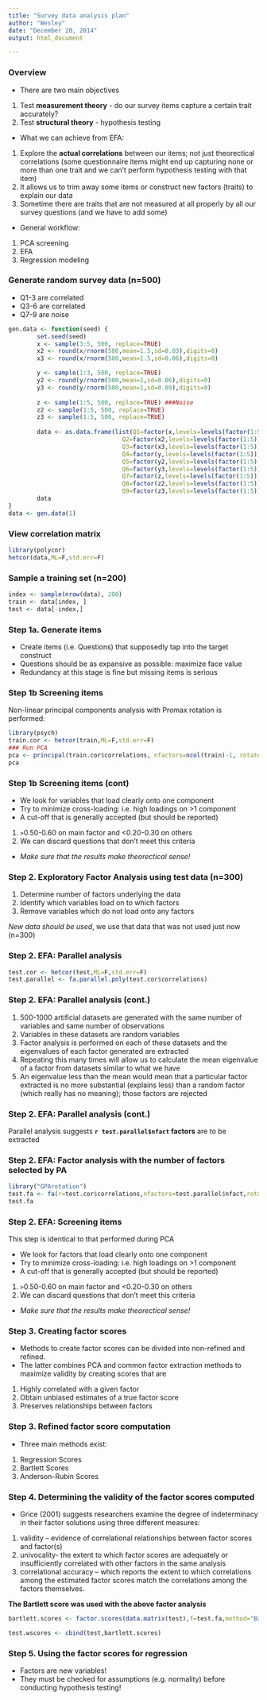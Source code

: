 ```yaml
---
title: "Survey data analysis plan"
author: "Wesley"
date: "December 20, 2014"
output: html_document

---
```


### Overview

- There are two main objectives
1. Test **measurement theory** - do our survey items capture a certain trait accurately?
2. Test **structural theory** - hypothesis testing

- What we can achieve from EFA:
1. Explore the **actual correlations** between our items; not just theorectical correlations (some questionnaire items might end up capturing none or more than one trait and we can't perform hypothesis testing with that item)
2. It allows us to trim away some items or construct new factors (traits) to explain our data
3. Sometime there are traits that are not measured at all properly by all our survey questions (and we have to add some)

- General workflow:
1. PCA screening
2. EFA
3. Regression modeling

### Generate random survey data (n=500)

- Q1-3 are correlated
- Q3-6 are correlated
- Q7-9 are noise

```r
gen.data <- function(seed) {
        set.seed(seed)
        x <- sample(3:5, 500, replace=TRUE)
        x2 <- round(x/rnorm(500,mean=1.5,sd=0.03),digits=0)
        x3 <- round(x/rnorm(500,mean=1.5,sd=0.06),digits=0)

        y <- sample(1:3, 500, replace=TRUE) 
        y2 <- round(y/rnorm(500,mean=1,sd=0.06),digits=0)
        y3 <- round(y/rnorm(500,mean=1,sd=0.09),digits=0)
        
        z <- sample(1:5, 500, replace=TRUE) ###Noise
        z2 <- sample(1:5, 500, replace=TRUE)
        z3 <- sample(1:5, 500, replace=TRUE)
        
        data <- as.data.frame(list(Q1=factor(x,levels=levels(factor(1:5))),
                                Q2=factor(x2,levels=levels(factor(1:5))),
                                Q3=factor(x3,levels=levels(factor(1:5))),
                                Q4=factor(y,levels=levels(factor(1:5))),
                                Q5=factor(y2,levels=levels(factor(1:5))),
                                Q6=factor(y3,levels=levels(factor(1:5))),
                                Q7=factor(z,levels=levels(factor(1:5))),
                                Q8=factor(z2,levels=levels(factor(1:5))),
                                Q9=factor(z3,levels=levels(factor(1:5)))))
        data                   
}
data <- gen.data(1)
```

### View correlation matrix

```r
library(polycor)
hetcor(data,ML=F,std.err=F)
```

### Sample a training set (n=200)

```r
index <- sample(nrow(data), 200)
train <- data[index, ]
test <- data[-index,]
```

### Step 1a. Generate items

- Create items (i.e. Questions) that supposedly tap into the target construct
- Questions should be as expansive as possible: maximize face value
- Redundancy at this stage is fine but missing items is serious

### Step 1b Screening items

Non-linear principal components analysis with Promax rotation is performed:

```r
library(psych)
train.cor <- hetcor(train,ML=F,std.err=F)
### Run PCA
pca <- principal(train.cor$correlations, nfactors=ncol(train)-1, rotate="promax")
pca
```

### Step 1b Screening items (cont)

- We look for variables that load clearly onto one component
- Try to minimize cross-loading: i.e. high loadings on >1 component
- A cut-off that is generally accepted (but should be reported)
1. `>`0.50-0.60 on main factor and <0.20-0.30 on others
2. We can discard questions that don't meet this criteria
- *Make sure that the results make theorectical sense!*

### Step 2. Exploratory Factor Analysis using test data (n=300)

1. Determine number of factors underlying the data
2. Identify which variables load on to which factors
3. Remove variables which do not load onto any factors

*New data should be used*, we use that data that was not used just now (n=300)

### Step 2. EFA: Parallel analysis

```r
test.cor <- hetcor(test,ML=F,std.err=F)
test.parallel <- fa.parallel.poly(test.cor$correlations)
```


### Step 2. EFA: Parallel analysis (cont.)

1. 500-1000 artificial datasets are generated with the same number of variables and same number of observations
2. Variables in these datasets are random variables
3. Factor analysis is performed on each of these datasets and the eigenvalues of each factor generated are extracted
3. Repeating this many times will allow us to calculate the mean eigenvalue of a factor from datasets similar to what we have
4. An eigenvalue less than the mean would mean that a particular factor extracted is no more substantial (explains less) than a random factor (which really has no meaning); those factors are rejected 

### Step 2. EFA: Parallel analysis (cont.)

Parallel analysis suggests **`r test.parallel$nfact` factors** are to be extracted

### Step 2. EFA: Factor analysis with the number of factors selected by PA

```r
library("GPArotation")
test.fa <- fa(r=test.cor$correlations,nfactors=test.parallel$nfact,rotate="promax")
test.fa
```


### Step 2. EFA: Screening items

This step is identical to that performed during PCA

- We look for factors that load clearly onto one component
- Try to minimize cross-loading: i.e. high loadings on >1 component
- A cut-off that is generally accepted (but should be reported)
1. `>`0.50-0.60 on main factor and <0.20-0.30 on others
2. We can discard questions that don't meet this criteria
- *Make sure that the results make theorectical sense!*

### Step 3. Creating factor scores

- Methods to create factor scores can be divided into non-refined and refined.
- The latter combines PCA and common factor extraction methods to maximize validity by creating scores that are
1. Highly correlated with a given factor
2. Obtain unbiased estimates of a true factor score
3. Preserves relationships between factors

### Step 3. Refined factor score computation

- Three main methods exist:
1. Regression Scores
2. Bartlett Scores
3. Anderson-Rubin Scores

### Step 4. Determining the validity of the factor scores computed

- Grice (2001) suggests researchers examine the degree of indeterminacy in their factor solutions using three different measures:
1. validity – evidence of correlational relationships between factor scores and factor(s)
2. univocality- the extent to which factor scores are adequately or insufficiently correlated with other factors in the same analysis
3. correlational accuracy – which reports the extent to which correlations among the estimated factor scores match the correlations among the factors themselves. 

**The Bartlett score was used with the above factor analysis**
```r
bartlett.scores <- factor.scores(data.matrix(test),f=test.fa,method="Bartlett")$scores

test.wscores <- cbind(test,bartlett.scores)
```



### Step 5. Using the factor scores for regression

- Factors are new variables!
- They must be checked for assumptions (e.g. normality) before conducting hypothesis testing!
